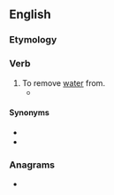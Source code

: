 ==English==

===Etymology===
{{prefix|de|water|lang=en}}

===Verb===
{{wikipedia|dewatering}}
{{en-verb}}

# To remove [[water]] from.
#* {{quote-book
|year=2004
|author=David A. Tillman and N. S. Harding
|title=Fuels of opportunity: characteristics and uses in combustion systems
|chapter=3
|isbn=0080441629
|page=89
|passage=In the 20<sup>th</sup> century, when the mechanical separation of impurities based upon specific gravity separations and the removal of fine coal particles which are difficult to handle and '''dewater''' became the technology of choice, the bituminous coal mining industry produced vast quantities of both gob and fines.}}

====Synonyms====
* {{l|en|dehydrate}}
* {{l|en|dry}}

===Anagrams===
* {{anagrams|en|tarweed|watered}}
